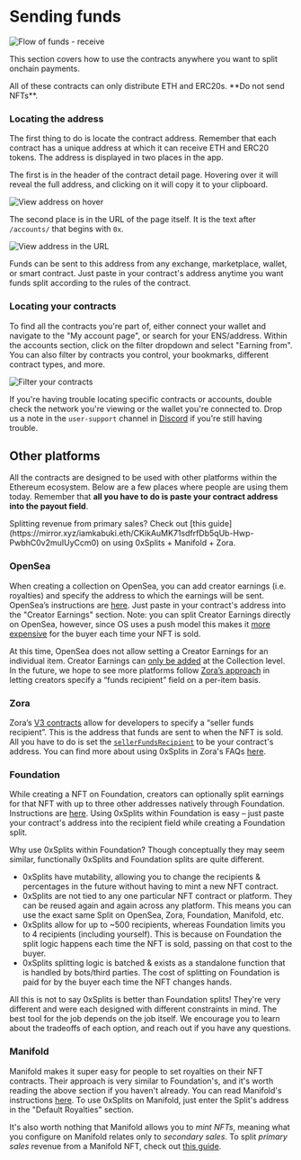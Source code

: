 
# Sending funds

![Flow of funds - receive](./img/use_highlighted_step.png)

This section covers how to use the contracts anywhere you want to split onchain
payments.

<Callout type="warning">
  All of these contracts can only distribute ETH and ERC20s. **Do not send
  NFTs**.
</Callout>

### Locating the address

The first thing to do is locate the contract address. Remember that each
contract has a unique address at which it can receive ETH and ERC20 tokens. The
address is displayed in two places in the app.

The first is in the header of the contract detail page. Hovering over it will
reveal the full address, and clicking on it will copy it to your clipboard.

![View address on hover](./img/use_address_header.gif)

The second place is in the URL of the page itself. It is the text after
`/accounts/` that begins with `0x`.

![View address in the URL](./img/use_address_url.png)

Funds can be sent to this address from any exchange, marketplace, wallet, or
smart contract. Just paste in your contract's address anytime you want funds
split according to the rules of the contract.

### Locating your contracts

To find all the contracts you're part of, either connect your wallet and
navigate to the "My account page", or search for your ENS/address. Within the
accounts section, click on the filter dropdown and select "Earning from". You
can also filter by contracts you control, your bookmarks, different contract
types, and more.

![Filter your contracts](./img/use_filter.gif)

If you're having trouble locating specific contracts or accounts, double check
the network you're viewing or the wallet you're connected to. Drop us a note in
the `user-support` channel in [Discord](https://chat.0xsplits.xyz/) if you're
still having trouble.

## Other platforms

All the contracts are designed to be used with other platforms within the
Ethereum ecosystem. Below are a few places where people are using them today.
Remember that **all you have to do is paste your contract address into the
payout field**.

<Callout>
  Splitting revenue from primary sales? Check out [this
  guide](https://mirror.xyz/iamkabuki.eth/CKikAuMK71sdfrfDb5qUb-Hwp-PwbhC0v2muIUyCcm0)
  on using 0xSplits + Manifold + Zora.
</Callout>

### OpenSea

When creating a collection on OpenSea, you can add creator earnings (i.e.
royalties) and specify the address to which the earnings will be sent. OpenSea’s
instructions are
[here](https://support.opensea.io/hc/en-us/articles/1500009575482-How-do-creator-earnings-work-on-OpenSea-).
Just paste in your contract's address into the "Creator Earnings" section. Note:
you can split Creator Earnings directly on OpenSea, however, since OS uses a
push model this makes it
[more expensive](https://support.opensea.io/hc/en-us/articles/1500011590241-What-are-service-and-creator-fees-#:~:text=Splitting%20creator%20fees)
for the buyer each time your NFT is sold.

At this time, OpenSea does not allow setting a Creator Earnings for an
individual item. Creator Earnings can
[only be added](https://support.opensea.io/hc/en-us/articles/1500011590241-What-are-service-and-creator-fees-#:~:text=at%20any%20time.-,Creator%20fees,-Creators%20can%20set)
at the Collection level. In the future, we hope to see more platforms follow
[Zora’s approach](https://zine.zora.co/zora-v3) in letting creators specify a
“funds recipient” field on a per-item basis.

### Zora

Zora’s [V3 contracts](https://zine.zora.co/zora-v3) allow for developers to
specify a “seller funds recipient”. This is the address that funds are sent to
when the NFT is sold. All you have to do is set the
[`sellerFundsRecipient`](https://docs.zora.co/docs/smart-contracts/modules/Asks/zora-v3-asks-v1.1#ask-structure)
to be your contract's address. You can find more about using 0xSplits in Zora's
FAQs
[here](https://support.zora.co/en/articles/6898708-how-do-i-use-a-split-contract-with-my-collection).

### Foundation

While creating a NFT on Foundation, creators can optionally split earnings for
that NFT with up to three other addresses natively through Foundation.
Instructions are
[here](https://help.foundation.app/hc/en-us/articles/4513530159131-Splitting-Earnings-on-an-NFT).
Using 0xSplits within Foundation is easy – just paste your contract's address
into the recipient field while creating a Foundation split.

Why use 0xSplits within Foundation? Though conceptually they may seem similar,
functionally 0xSplits and Foundation splits are quite different.

- 0xSplits have mutability, allowing you to change the recipients & percentages
  in the future without having to mint a new NFT contract.
- 0xSplits are not tied to any one particular NFT contract or platform. They can
  be reused again and again across any platform. This means you can use the
  exact same Split on OpenSea, Zora, Foundation, Manifold, etc.
- 0xSplits allow for up to ~500 recipients, whereas Foundation limits you to 4
  recipients (including yourself). This is because on Foundation the split logic
  happens each time the NFT is sold, passing on that cost to the buyer.
- 0xSplits splitting logic is batched & exists as a standalone function that is
  handled by bots/third parties. The cost of splitting on Foundation is paid for
  by the buyer each time the NFT changes hands.

All this is not to say 0xSplits is better than Foundation splits! They're very
different and were each designed with different constraints in mind. The best
tool for the job depends on the job itself. We encourage you to learn about the
tradeoffs of each option, and reach out if you have any questions.

### Manifold

Manifold makes it super easy for people to set royalties on their NFT contracts.
Their approach is very similar to Foundation's, and it's worth reading the above
section if you haven't already. You can read Manifold's instructions
[here](https://docs.manifold.xyz/v/manifold-studio/deploying-contracts/royalties).
To use 0xSplits on Manifold, just enter the Split's address in the "Default
Royalties" section.

It's also worth nothing that Manifold allows you to _mint NFTs_, meaning what
you configure on Manifold relates only to _secondary sales_. To split _primary
sales_ revenue from a Manifold NFT, check out
[this guide](https://mirror.xyz/iamkabuki.eth/CKikAuMK71sdfrfDb5qUb-Hwp-PwbhC0v2muIUyCcm0).
